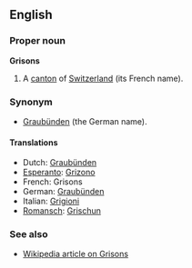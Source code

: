 ==English==
===Proper noun===
'''Grisons'''

#A [[canton]] of [[Switzerland]] (its French name).

===Synonym===
*[[Graubünden]] (the German name).

====Translations====
*Dutch: [[Graubünden]]
*[[Esperanto]]: [[Grizono]]
*French: Grisons
*German: [[Graubünden]]
*Italian: [[Grigioni]]
*[[Romansch]]: [[Grischun]]

===See also===
*[[en:Grisons|Wikipedia article on Grisons]]